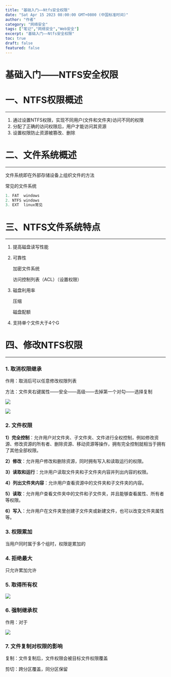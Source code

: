 ```yaml
---
title: "基础入门——Ntfs安全权限"
date: "Sat Apr 15 2023 08:00:00 GMT+0800 (中国标准时间)"
author: "作者"
category: "网络安全"
tags: ["笔记","网络安全","Web安全"]
excerpt: "基础入门——Ntfs安全权限"
toc: true
draft: false
featured: false
---
```


# 基础入门——NTFS安全权限

# 一、NTFS权限概述

---

1. 通过设置NTFS权限，实现不同用户(文件和文件夹)访问不同的权限
2. 分配了正确的访问权限后，用户才能访问其资源
3. 设置权限防止资源被篡改、删除

# 二、文件系统概述

---

文件系统即在外部存储设备上组织文件的方法

常见的文件系统

```c
1. FAT  windows
2. NTFS windows
3. EXT  linux常见
```

# 三、NTFS文件系统特点

---

1. 提高磁盘读写性能
2. 可靠性
    
    加密文件系统
    
    访问控制列表（ACL）（设置权限）
    
3. 磁盘利用率
    
    压缩
    
    磁盘配额
    
4. 支持单个文件大于4个G

# 四、修改NTFS权限

---

### 1. 取消权限继承

作用：取消后可以任意修改权限列表

方法：文件夹右键属性——安全——高级——去掉第一个对勾——选择复制

![](https://cdn.jsdelivr.net/gh/yy0691/img-bed@main/Net_Safe_Notion/Untitled%20120.png)

![](https://cdn.jsdelivr.net/gh/yy0691/img-bed@main/Net_Safe_Notion/Untitled%20121.png)

### 2. 文件权限

**1）完全控制**：允许用户对文件夹、子文件夹、文件进行全权控制，例如修改资源、修改资源的所有者、删除资源、移动资源等操作，拥有完全控制就相当于拥有了其他全部权限。

**2）修改**：允许用户修改和删除资源，同时拥有写入和读取运行的权限。

**3）读取和运行**：允许用户读取文件夹和子文件夹内容并列出内容的权限。

**4）列出文件夹内容**：允许用户查看资源中的文件夹和子文件夹的内容。

**5）读取**：允许用户查看文件夹中的文件和子文件夹，并且能够查看属性、所有者等权限。

**6）写入**：允许用户在文件夹里创建子文件夹或新建文件，也可以改变文件夹属性等。

### 3. 权限累加

当用户同时属于多个组时，权限是累加的

### 4. 拒绝最大

只允许累加允许

### 5. 取得所有权

![](https://cdn.jsdelivr.net/gh/yy0691/img-bed@main/Net_Safe_Notion/Untitled%20122.png)

### 6. 强制继承权

作用：对于

![](https://cdn.jsdelivr.net/gh/yy0691/img-bed@main/Net_Safe_Notion/Untitled%20123.png)

### 7. 文件复制对权限的影响

复制：文件复制后，文件权限会被目标文件权限覆盖

剪切：跨分区覆盖，同分区保留